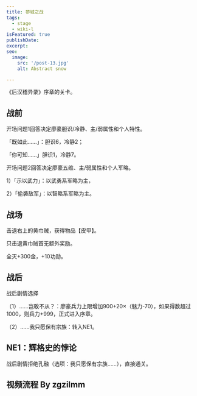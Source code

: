 ```yaml
---
title: 蓼城之战
tags:
  - stage
  - wiki-l
isFeatured: true
publishDate: 
excerpt: 
seo:
  image:
    src: '/post-13.jpg'
    alt: Abstract snow

---
```



《后汉稽异录》序章的关卡。

<h2 class='section-title'>战前</h2>

开场问题1回答决定廖豪胆识/冷静、主/弱属性和个人特性。

「既如此……」：胆识6，冷静2；

「你可知……」胆识1，冷静7。

开场问题2回答决定廖豪五维、主/弱属性和个人军略。

1）「示以武力」：以武勇系军略为主，

2）「偷袭敌军」：以智略系军略为主。

<h2 class='section-title'>战场</h2>

击退右上的黄巾贼，获得物品【皮甲】。

只击退黄巾贼首无额外奖励。

全灭+300金，+10功勋。

<h2 class='section-title'>战后</h2>

战后剧情选择

（1）……岂敢不从？：廖豪兵力上限增加900+20×（魅力-70），如果得数超过1000，则兵力+999，正式进入序章。

（2）……我只愿保有宗族：转入NE1。


<h2 class='section-title'>NE1：辉格史的悖论</h2>

战后剧情拒绝孔融（选项：我只愿保有宗族……），直接通关。

<h2 class='section-title'>视频流程 By zgzilmm</h2>

<BiliBiliVideoPlayer aid="113917229535402" bvid="BV1a3FLeDEGB" cid="28505735852" page="1" />